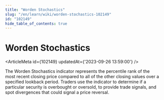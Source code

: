 ```yaml
---
title: "Worden Stochastics"
slug: "/en/learn/wiki/worden-stochastics-102149"
id: "102149"
hide_table_of_contents: true
---
```



# Worden Stochastics

<ArticleMeta id={102149} updatedAt={'2023-09-26 13:59:00'} />
<div className='border-solid border-b border-t-0 my-4 border-[var(--ifm-color-gray-300)]' />

The Worden Stochastics indicator represents the percentile rank of the most recent closing price compared to all of the other closing values over a specified lookback period. Traders use the indicator to determine if a particular security is overbought or oversold, to provide trade signals, and spot divergences that could signal a price reversal.
